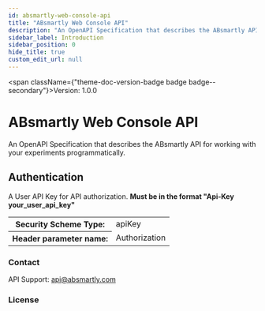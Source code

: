 ```yaml
---
id: absmartly-web-console-api
title: "ABsmartly Web Console API"
description: "An OpenAPI Specification that describes the ABsmartly API for working with your experiments programmatically."
sidebar_label: Introduction
sidebar_position: 0
hide_title: true
custom_edit_url: null
---
```



<span className={"theme-doc-version-badge badge badge--secondary"}>Version: 1.0.0</span>

# ABsmartly Web Console API



An OpenAPI Specification that describes the ABsmartly API for working with your experiments programmatically.

<div style={{"marginBottom":"2rem"}}><h2 id={"authentication"} style={{"marginBottom":"1rem"}}>Authentication</h2><SchemaTabs className={"openapi-tabs__security-schemes"}><TabItem label={"API Key: UserApiKey"} value={"UserApiKey"}>

A User API Key for API authorization. **Must be in the format "Api-Key your_user_api_key"**

<div><table><tbody><tr><th>Security Scheme Type:</th><td>apiKey</td></tr><tr><th>Header parameter name:</th><td>Authorization</td></tr></tbody></table></div></TabItem></SchemaTabs></div><div style={{"display":"flex","flexDirection":"column","marginBottom":"var(--ifm-paragraph-margin-bottom)"}}><h3 style={{"marginBottom":"0.25rem"}}>Contact</h3><span>API Support: <a href={"mailto:api@absmartly.com"}>api@absmartly.com</a></span></div><div style={{"marginBottom":"var(--ifm-paragraph-margin-bottom)"}}><h3 style={{"marginBottom":"0.25rem"}}>License</h3></div>
      